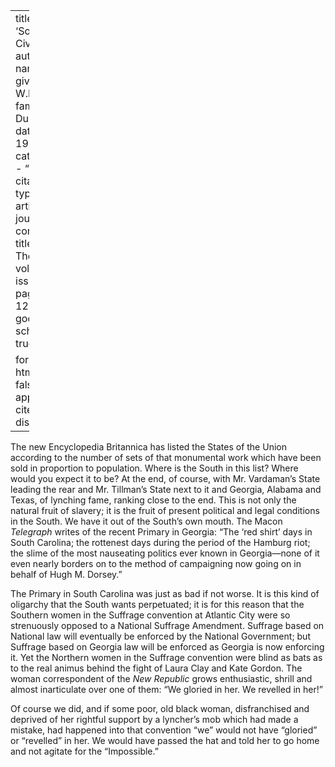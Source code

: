 
---
title: 'Southern Civilization'
author:
  - name:
      given: W.E.B.
      family: Du Bois
date: May 1916
categories: 
  - ""
citation: 
  type: article-journal
  container-title: The Crisis
  volume: 13
  issue: 1
  page: 11-12
google-scholar: true

format:
  html:
    toc: false
    appendix-cite-as: display
---



The new Encyclopedia Britannica has listed the States of the Union
according to the number of sets of that monumental work which have been
sold in proportion to population. Where is the South in this list? Where
would you expect it to be? At the end, of course, with Mr. Vardaman's
State leading the rear and Mr. Tillman's State next to it and Georgia,
Alabama and Texas, of lynching fame, ranking close to the end. This is
not only the natural fruit of slavery; it is the fruit of present
political and legal conditions in the South. We have it out of the
South's own mouth. The Macon *Telegraph* writes of the recent Primary in
Georgia: "The 'red shirt' days in South Carolina; the rottenest days
during the period of the Hamburg riot; the slime of the most nauseating
politics ever known in Georgia---none of it even nearly borders on to
the method of campaigning now going on in behalf of Hugh M. Dorsey."

The Primary in South Carolina was just as bad if not worse. It is this
kind of oligarchy that the South wants perpetuated; it is for this
reason that the Southern women in the Suffrage convention at Atlantic
City were so strenuously opposed to a National Suffrage Amendment.
Suffrage based on National law will eventually be enforced by the
National Government; but Suffrage based on Georgia law will be enforced
as Georgia is now enforcing it. Yet the Northern women in the Suffrage
convention were blind as bats as to
the real animus behind the fight of Laura Clay and Kate Gordon. The
woman correspondent of the *New Republic* grows enthusiastic, shrill and
almost inarticulate over one of them: "We gloried in her. We revelled in
her!"

Of course we did, and if some poor, old black woman, disfranchised and
deprived of her rightful support by a lyncher's mob which had made a
mistake, had happened into that convention "we" would not have "gloried"
or "revelled" in her. We would have passed the hat and told her to go
home and not agitate for the "Impossible."

